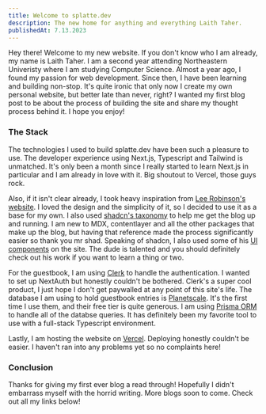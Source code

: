 ```yaml
---
title: Welcome to splatte.dev
description: The new home for anything and everything Laith Taher.
publishedAt: 7.13.2023
---
```


Hey there! Welcome to my new website. If you don't know who I am already, my name is Laith Taher. I am a second year attending Northeastern Univeristy where I am studying Computer Science. Almost a year ago, I found my passion for web development. Since then, I have been learning and building non-stop. It's quite ironic that only now I create my own personal website, but better late than never, right? I wanted my first blog post to be about the process of building the site and share my thought process behind it. I hope you enjoy!

### The Stack

The technologies I used to build splatte.dev have been such a pleasure to use. The developer experience using Next.js, Typescript and Tailwind is unmatched. It's only been a month since I really started to learn Next.js in particular and I am already in love with it. Big shoutout to Vercel, those guys rock.

Also, if it isn't clear already, I took heavy inspiration from [Lee Robinson's website](https://leerob.io/). I loved the design and the simplicity of it, so I decided to use it as a base for my own. I also used [shadcn's taxonomy](https://github.com/shadcn/taxonomy) to help me get the blog up and running. I am new to MDX, contentlayer and all the other packages that make up the blog, but having that reference made the process significantly easier so thank you mr shad. Speaking of shadcn, I also used some of his [UI components](https://github.com/shadcn/ui) on the site. The dude is talented and you should definitely check out his work if you want to learn a thing or two.

For the guestbook, I am using [Clerk](https://clerk.com/) to handle the authentication. I wanted to set up NextAuth but honestly couldn't be bothered. Clerk's a super cool product, I just hope I don't get paywalled at any point of this site's life. The database I am using to hold guestbook entries is [Planetscale](https://planetscale.com/). It's the first time I use them, and their free tier is quite generous. I am using [Prisma ORM](https://www.prisma.io/) to handle all of the databse queries. It has definitely been my favorite tool to use with a full-stack Typescript environment.

Lastly, I am hosting the website on [Vercel](https://vercel.com/). Deploying honestly couldn't be easier. I haven't ran into any problems yet so no complaints here!

### Conclusion

Thanks for giving my first ever blog a read through! Hopefully I didn't embarrass myself with the horrid writing. More blogs soon to come. Check out all my links below!
